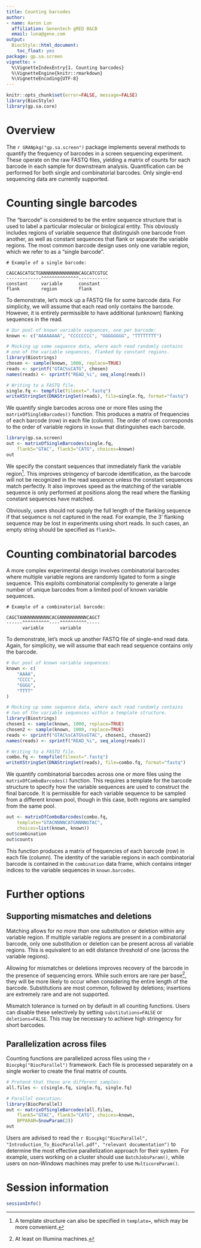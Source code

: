 ```yaml
---
title: Counting barcodes
author:
- name: Aaron Lun
  affiliation: Genentech gRED B&CB
  email: luna@gene.com
output:
  BiocStyle::html_document:
    toc_float: yes
package: gp.sa.screen
vignette: >
  %\VignetteIndexEntry{1. Counting barcodes}
  %\VignetteEngine{knitr::rmarkdown}
  %\VignetteEncoding{UTF-8}
---
```


```r
knitr::opts_chunk$set(error=FALSE, message=FALSE)
library(BiocStyle)
library(gp.sa.core)
```

# Overview

The `r GRANpkg("gp.sa.screen")` package implements several methods to quantify the frequency of barcodes in a screen sequencing experiment.
These operate on the raw FASTQ files, yielding a matrix of counts for each barcode in each sample for downstream analysis.
Quantification can be performed for both single and combinatorial barcodes.
Only single-end sequencing data are currently supported.

# Counting single barcodes

The "barcode" is considered to be the entire sequence structure that is used to label a particular molecular or biological entity.
This obviously includes regions of variable sequence that distinguish one barcode from another,
as well as constant sequences that flank or separate the variable regions.
The most common barcode design uses only one variable region, which we refer to as a "single barcode".

```
# Example of a single barcode:

CAGCAGCATGCTGNNNNNNNNNNNNNNCAGCATCGTGC
-------------^^^^^^^^^^^^^^-----------
constant     variable      constant
flank        region        flank
```

To demonstrate, let's mock up a FASTQ file for some barcode data.
For simplicity, we will assume that each read only contains the barcode.
However, it is entirely permissible to have additional (unknown) flanking sequences in the read.

```r
# Our pool of known variable sequences, one per barcode:
known <- c("AAAAAAAA", "CCCCCCCC", "GGGGGGGG", "TTTTTTTT")

# Mocking up some sequence data, where each read randomly contains 
# one of the variable sequences, flanked by constant regions. 
library(Biostrings)
chosen <- sample(known, 1000, replace=TRUE)
reads <- sprintf("GTAC%sCATG", chosen)
names(reads) <- sprintf("READ_%i", seq_along(reads))

# Writing to a FASTQ file.
single.fq <- tempfile(fileext=".fastq")
writeXStringSet(DNAStringSet(reads), file=single.fq, format="fastq")
```

We quantify single barcodes across one or more files using the `matrixOfSingleBarcodes()` function.
This produces a matrix of frequencies of each barcode (row) in each file (column).
The order of rows corresponds to the order of variable regions in `known` that distinguishes each barcode.

```r
library(gp.sa.screen)
out <- matrixOfSingleBarcodes(single.fq, 
    flank5="GTAC", flank3="CATG", choices=known)
out
```

We specify the constant sequences that immediately flank the variable region^[A template structure can also be specified in `template=`, which may be more convenient.].
This improves stringency of barcode identification, as the barcode will not be recognized in the read sequence unless the constant sequences match perfectly.
It also improves speed as the matching of the variable sequence is only performed at positions along the read where the flanking constant sequences have matched.

Obviously, users should not supply the full length of the flanking sequence if that sequence is not captured in the read.
For example, the 3' flanking sequence may be lost in experiments using short reads.
In such cases, an empty string should be specified as `flank3=`.

# Counting combinatorial barcodes

A more complex experimental design involves combinatorial barcodes where multiple variable regions are randomly ligated to form a single sequence.
This exploits combinatorial complexity to generate a large number of unique barcodes from a limited pool of known variable sequences.

```
# Example of a combinatorial barcode:

CAGCTANNNNNNNNNNCACGNNNNNNNNNNCAGCT
------^^^^^^^^^^----^^^^^^^^^^-----
      variable      variable
```

To demonstrate, let's mock up another FASTQ file of single-end read data.
Again, for simplicity, we will assume that each read sequence contains only the barcode.

```r
# Our pool of known variable sequences:
known <- c(
    "AAAA",
    "CCCC",
    "GGGG",
    "TTTT"    
)

# Mocking up some sequence data, where each read randomly contains 
# two of the variable sequences within a template structure.
library(Biostrings)
chosen1 <- sample(known, 1000, replace=TRUE)
chosen2 <- sample(known, 1000, replace=TRUE)
reads <- sprintf("GTAC%sCATG%sGTAC", chosen1, chosen2)
names(reads) <- sprintf("READ_%i", seq_along(reads))

# Writing to a FASTQ file.
combo.fq <- tempfile(fileext=".fastq")
writeXStringSet(DNAStringSet(reads), file=combo.fq, format="fastq")
```

We quantify combinatorial barcodes across one or more files using the `matrixOfComboBarcodes()` function.
This requires a template for the barcode structure to specify how the variable sequences are used to construct the final barcode.
It is permissible for each variable sequence to be sampled from a different known pool, though in this case, both regions are sampled from the same pool.

```r
out <- matrixOfComboBarcodes(combo.fq,
    template="GTACNNNNCATGNNNNGTAC",
    choices=list(known, known))    
out$combination
out$counts
```

This function produces a matrix of frequencies of each barcode (row) in each file (column).
The identity of the variable regions in each combinatorial barcode is contained in the `combination` data frame, which contains integer indices to the variable sequences in `known.barcodes`.

# Further options

## Supporting mismatches and deletions

Matching allows for _no more than_ one substitution or deletion within any variable region.
If multiple variable regions are present in a combinatorial barcode, only one substitution or deletion can be present across all variable regions.
This is equivalent to an edit distance threshold of one (across the variable regions).

Allowing for mismatches or deletions improves recovery of the barcode in the presence of sequencing errors.
While such errors are rare per base^[At least on Illumina machines.], they will be more likely to occur when considering the entire length of the barcode.
Substitutions are most common, followed by deletions; insertions are extremely rare and are not supported.

Mismatch tolerance is turned on by default in all counting functions.
Users can disable these selectively by setting `substitutions=FALSE` or `deletions=FALSE`.
This may be necessary to achieve high stringency for short barcodes.

## Parallelization across files

Counting functions are parallelized across files using the `r Biocpkg("BiocParallel")` framework.
Each file is processed separately on a single worker to create the final matrix of counts.

```r
# Pretend that these are different samples:
all.files <- c(single.fq, single.fq, single.fq)

# Parallel execution:
library(BiocParallel)
out <- matrixOfSingleBarcodes(all.files, 
    flank5="GTAC", flank3="CATG", choices=known,
    BPPARAM=SnowParam(2))
out
```

Users are advised to read the `r Biocpkg("BiocParallel", "Introduction_To_BiocParallel.pdf", "relevant documentation")` to determine the most effective parallelization approach for their system.
For example, users working on a cluster should use `BatchJobsParam()`, while users on non-Windows machines may prefer to use `MulticoreParam()`.

# Session information

```r
sessionInfo()
```
